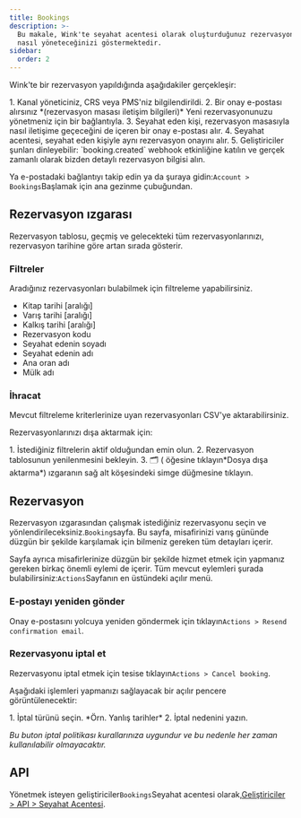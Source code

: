 ```yaml
---
title: Bookings
description: >-
  Bu makale, Wink'te seyahat acentesi olarak oluşturduğunuz rezervasyonları
  nasıl yöneteceğinizi göstermektedir.
sidebar:
  order: 2
---
```


Wink'te bir rezervasyon yapıldığında aşağıdakiler gerçekleşir:

<Steps>
  1. Kanal yöneticiniz, CRS veya PMS'niz bilgilendirildi.
  2. Bir onay e-postası alırsınız *(rezervasyon masası iletişim bilgileri)* Yeni rezervasyonunuzu yönetmeniz için bir bağlantıyla.
  3. Seyahat eden kişi, rezervasyon masasıyla nasıl iletişime geçeceğini de içeren bir onay e-postası alır.
  4. Seyahat acentesi, seyahat eden kişiyle aynı rezervasyon onayını alır.
  5. Geliştiriciler şunları dinleyebilir: `booking.created` webhook etkinliğine katılın ve gerçek zamanlı olarak bizden detaylı rezervasyon bilgisi alın.
</Steps>


Ya e-postadaki bağlantıyı takip edin ya da şuraya gidin:`Account > Bookings`Başlamak için ana gezinme çubuğundan.

## Rezervasyon ızgarası

Rezervasyon tablosu, geçmiş ve gelecekteki tüm rezervasyonlarınızı, rezervasyon tarihine göre artan sırada gösterir.

### Filtreler

Aradığınız rezervasyonları bulabilmek için filtreleme yapabilirsiniz.

* Kitap tarihi \[aralığı]
* Varış tarihi \[aralığı]
* Kalkış tarihi \[aralığı]
* Rezervasyon kodu
* Seyahat edenin soyadı
* Seyahat edenin adı
* Ana oran adı
* Mülk adı

### İhracat

Mevcut filtreleme kriterlerinize uyan rezervasyonları CSV'ye aktarabilirsiniz.

Rezervasyonlarınızı dışa aktarmak için:

<Steps>
  1. İstediğiniz filtrelerin aktif olduğundan emin olun.
  2. Rezervasyon tablosunun yenilenmesini bekleyin.
  3. 🗂️ ( öğesine tıklayın*Dosya dışa aktarma*) ızgaranın sağ alt köşesindeki simge düğmesine tıklayın.
</Steps>


## Rezervasyon

Rezervasyon ızgarasından çalışmak istediğiniz rezervasyonu seçin ve yönlendirileceksiniz.`Booking`sayfa.
Bu sayfa, misafirinizi varış gününde düzgün bir şekilde karşılamak için bilmeniz gereken tüm detayları içerir.

Sayfa ayrıca misafirlerinize düzgün bir şekilde hizmet etmek için yapmanız gereken birkaç önemli eylemi de içerir. Tüm mevcut eylemleri şurada bulabilirsiniz:`Actions`Sayfanın en üstündeki açılır menü.

### E-postayı yeniden gönder

Onay e-postasını yolcuya yeniden göndermek için tıklayın`Actions > Resend confirmation email`.

### Rezervasyonu iptal et

Rezervasyonu iptal etmek için tesise tıklayın`Actions > Cancel booking`.

Aşağıdaki işlemleri yapmanızı sağlayacak bir açılır pencere görüntülenecektir:

<Steps>
  1. İptal türünü seçin. *Örn. Yanlış tarihler*
  2. İptal nedenini yazın.
</Steps>


*Bu buton iptal politikası kurallarınıza uygundur ve bu nedenle her zaman kullanılabilir olmayacaktır.*

## API

Yönetmek isteyen geliştiriciler`Bookings`Seyahat acentesi olarak,[Geliştiriciler > API > Seyahat Acentesi](/developers/apis/#travel-agent-api).


